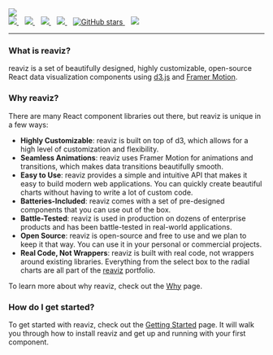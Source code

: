 
<div className="my-0 mx-auto text-white text-center flex flex-col">
  <img
    className="mx-auto mb-8 mt-8"
    src={img.src}
  />
  <br />
  <div className="flex justify-center">
    <a href="https://github.com/reaviz/reaviz/actions/workflows/build.yml" target="_blank">
      <img src="https://github.com/reaviz/reaviz/actions/workflows/build.yml/badge.svg" />
    </a>
    <span>&nbsp;&nbsp;</span>
    <a href="https://npm.im/reaviz" target="_blank">
      <img src="https://img.shields.io/npm/v/reaviz.svg" />
    </a>
    <span>&nbsp;&nbsp;</span>
    <a href="https://npm.im/reaviz" target="_blank">
      <img src="https://badgen.net/npm/dw/reaviz" />
    </a>
    <span>&nbsp;&nbsp;</span>
    <a href="https://github.com/reaviz/reaviz/blob/master/LICENSE" target="_blank">
      <img src="https://badgen.now.sh/badge/license/apache2" />
    </a>
    <span>&nbsp;&nbsp;</span>
    <a href="https://github.com/reaviz/reaviz" target="_blank">
      <img alt="GitHub stars" src="https://img.shields.io/github/stars/reaviz/reaviz?style=social" />
    </a>
    <span>&nbsp;&nbsp;</span>
    <a href="https://discord.gg/tt8wGExq35" target="_blank">
      <img src="https://img.shields.io/discord/773948315037073409?label=discord" />
    </a>
  </div>

---
</div>

### What is reaviz?
reaviz is a set of beautifully designed, highly customizable, open-source React data visualization components
using [d3.js](https://d3js.org/) and [Framer Motion](https://www.framer.com/motion/). 

### Why reaviz?
There are many React component libraries out there, but reaviz is unique in a few ways:

- **Highly Customizable**: reaviz is built on top of d3, which allows for a high level of customization and flexibility.
- **Seamless Animations**: reaviz uses Framer Motion for animations and transitions, which makes data transitions beautifully smooth.
- **Easy to Use**: reaviz provides a simple and intuitive API that makes it easy to build modern web applications. You can quickly create beautiful charts without having to write a lot of custom code.
- **Batteries-Included**: reaviz comes with a set of pre-designed components that you can use out of the box. 
- **Battle-Tested**: reaviz is used in production on dozens of enterprise products and has been battle-tested in real-world applications.
- **Open Source**: reaviz is open-source and free to use and we plan to keep it that way. You can use it in your personal or commercial projects.
- **Real Code, Not Wrappers**: reaviz is built with real code, not wrappers around existing libraries. Everything from the select box to the radial charts are all part of the [reaviz](https://github.com/reaviz) portfolio.

To learn more about why reaviz, check out the [Why](/docs/getting-started/why) page.

### How do I get started?
To get started with reaviz, check out the [Getting Started](/docs/getting-started/setup) page.
It will walk you through how to install reaviz and get up and running with your first component.
